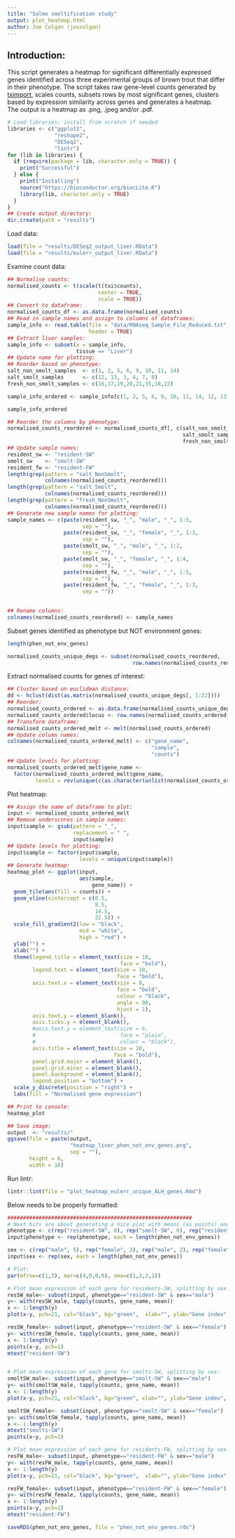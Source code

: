 ```yaml
--- 
title: "Salmo smoltification study"
output: plot_heatmap.html
author: Joe Colgan (joscolgan)
---
```

  
## Introduction:  
This script generates a heatmap for significant differentially expressed genes identified across three experimental groups of brown trout that differ in their phenotype.
The script takes raw gene-level counts generated by [tximport](https://bioconductor.org/packages/release/bioc/html/tximport.html), scales counts, subsets rows by most significant genes, clusters based by expression similarity across genes and generates a heatmap.  
The output is a heatmap as .png, .jpeg and/or .pdf.

```r
# Load libraries; install from scratch if needed
libraries <- c("ggplot2",
               "reshape2",
               "DESeq2",
               "lintr")
for (lib in libraries) {
  if (require(package = lib, character.only = TRUE)) {
    print("Successful")
  } else {
    print("Installing")
    source("https://bioconductor.org/biocLite.R")
    library(lib, character.only = TRUE)
  }
}
## Create output directory:
dir.create(path = "results")
```

Load data:
  
```r
load(file = "results/DESeq2_output_liver.RData")
load(file = "results/eulerr_output_liver.RData")
```

Examine count data:
  
```r
## Normalise counts:
normalised_counts <- t(scale(t(txi$counts),
                             center = TRUE,
                             scale = TRUE))
## Convert to dataframe:
normalised_counts_df <- as.data.frame(normalised_counts)
## Read in sample names and assign to columns of dataframes:
sample_info <- read.table(file = "data/RNAseq_Sample_File_Reduced.txt",
                          header = TRUE)
## Extract liver samples:
sample_info <- subset(x = sample_info,
                      tissue == "Liver")
## Update name for plotting:
## Reorder based on phenotype:
salt_non_smolt_samples  <- c(1, 2, 5, 6, 9, 10, 11, 14)
salt_smolt_samples      <- c(12, 13, 3, 4, 7, 8)
fresh_non_smolt_samples <- c(16,17,19,20,21,15,18,22)

sample_info_ordered <- sample_info[c(1, 2, 5, 6, 9, 10, 11, 14, 12, 13, 3, 4, 7, 8, 16,17,19,20,21,15,18,22),]

sample_info_ordered

## Reorder the columns by phenotype:
normalised_counts_reordered <- normalised_counts_df[, c(salt_non_smolt_samples,
                                                        salt_smolt_samples,
                                                        fresh_non_smolt_samples)]
## Update sample names:
resident_sw <- "resident-SW"
smolt_sw    <- "smolt-SW"
resident_fw <- "resident-FW"
length(grep(pattern = "salt_NonSmolt",
            colnames(normalised_counts_reordered)))
length(grep(pattern = "salt_Smolt",
            colnames(normalised_counts_reordered)))
length(grep(pattern = "fresh_NonSmolt",
            colnames(normalised_counts_reordered)))
## Generate new sample names for plotting:
sample_names <- c(paste(resident_sw, "_", "male", "_", 1:5,
                        sep = ""),
                  paste(resident_sw, "_", "female", "_", 1:3,
                        sep = ""),
                  paste(smolt_sw, "_", "male", "_", 1:2,
                        sep = ""),
                  paste(smolt_sw, "_", "female", "_", 1:4,
                        sep = ""),  
                  paste(resident_fw, "_", "male", "_", 1:5,
                        sep = ""),
                  paste(resident_fw, "_", "female", "_", 1:3,
                        sep = ""))
                        

## Rename columns:
colnames(normalised_counts_reordered) <- sample_names
```

Subset genes identified as phenotype but NOT environment genes:
  
```r
length(phen_not_env_genes)

normalised_counts_unique_degs <- subset(normalised_counts_reordered,
                                        row.names(normalised_counts_reordered) %in% phen_not_env_genes)
```

Extract normalised counts for genes of interest:
  
```r
## Cluster based on euclidean distance:
dd <- hclust(dist(as.matrix(normalised_counts_unique_degs[, 1:22])))
## Reorder:
normalised_counts_ordered <- as.data.frame(normalised_counts_unique_degs[rev(dd$order), ])
normalised_counts_ordered$locus <- row.names(normalised_counts_ordered)
## Transform dataframe:
normalised_counts_ordered_melt <- melt(normalised_counts_ordered)
## Update column names:
colnames(normalised_counts_ordered_melt) <- c("gene_name",
                                              "sample",
                                              "counts")
## Update levels for plotting:
normalised_counts_ordered_melt$gene_name <-
  factor(normalised_counts_ordered_melt$gene_name,
         levels = rev(unique(c(as.character(unlist(normalised_counts_ordered_melt$gene_name))))))
```

Plot heatmap:
  
```r
## Assign the name of dataframe to plot:
input <- normalised_counts_ordered_melt
## Remove underscores in sample names:
input$sample <- gsub(pattern = "_",
                     replacement = " ",
                     input$sample)
## Update levels for plotting:
input$sample <- factor(input$sample,
                       levels = unique(input$sample))
## Generate heatmap:
heatmap_plot <- ggplot(input,
                       aes(sample,
                           gene_name)) +
  geom_tile(aes(fill = counts)) +
  geom_vline(xintercept = c(0.5,
                            8.5,
                            14.5,
                            22.5)) +
  scale_fill_gradient2(low = "black",
                       mid = "white",
                       high = "red") +
  ylab("") +
  xlab("") +
  theme(legend.title = element_text(size = 10,
                                    face = "bold"),
        legend.text = element_text(size = 10,
                                   face = "bold"),
        axis.text.x = element_text(size = 8,
                                   face = "bold",
                                   colour = "black",
                                   angle = 90,
                                   hjust = 1),
        axis.text.y = element_blank(),
        axis.ticks.y = element_blank(),
        #axis.text.y = element_text(size = 6,
        #                           face = "plain",
        #                           colour = "black"),
        axis.title = element_text(size = 10,
                                  face = "bold"),
        panel.grid.major = element_blank(),
        panel.grid.minor = element_blank(),
        panel.background = element_blank(),
        legend.position = "bottom") +
  scale_y_discrete(position = "right") +
  labs(fill = "Normalised gene expression")

## Print to console:
heatmap_plot

## Save image:
output  <- "results/"
ggsave(file = paste(output,
                    "heatmap_liver_phen_not_env_genes.png",
                    sep = ""),
       height = 6,
       width = 10)
```

Run lintr:
  
```r
lintr::lint(file = "plot_heatmap_eulerr_unique_ALH_genes.Rmd")
```

Below needs to be properly formatted:

```r
###########################################################
# Next bits are about generating a nice plot with means (as points) and SEs:
phenotype <- c(rep("resident-SW", 8), rep("smolt-SW", 6), rep("resident-FW", 8))
input$phenotype <- rep(phenotype, each = length(phen_not_env_genes))

sex <- c(rep("male", 5), rep("female", 3), rep("male", 2), rep("female", 4),rep("male", 5), rep("female", 3))
input$sex <- rep(sex, each = length(phen_not_env_genes))

# Plot:
par(mfrow=c(1,3), mar=c(4,0,0,0), oma=c(1,2,2,1))

# Plot mean expression of each gene for residents-SW, splitting by sex:
resSW_male<- subset(input, phenotype=="resident-SW" & sex=="male")
y<- with(resSW_male, tapply(counts, gene_name, mean))
x <- 1:length(y)
plot(x~y, pch=21, col="black", bg="green",  xlab="", ylab="Gene index", xlim=c(-2,4))

resSW_female<- subset(input, phenotype=="resident-SW" & sex=="female")
y<- with(resSW_female, tapply(counts, gene_name, mean))
x <- 1:length(y)
points(x~y, pch=1)
mtext("resident-SW")


# Plot mean expression of each gene for smolts-SW, splitting by sex:
smoltSW_male<- subset(input, phenotype=="smolt-SW" & sex=="male")
y<- with(smoltSW_male, tapply(counts, gene_name, mean))
x <- 1:length(y)
plot(x~y, pch=21, col="black", bg="green", xlab="", ylab="Gene index", xlim=c(-2,4))

smoltSW_female<- subset(input, phenotype=="smolt-SW" & sex=="female")
y<- with(smoltSW_female, tapply(counts, gene_name, mean))
x <- 1:length(y)
mtext("smolts-SW")
points(x~y, pch=1)

# Plot mean expression of each gene for residents-FW, splitting by sex:
resFW_male<- subset(input, phenotype=="resident-FW" & sex=="male")
y<- with(resFW_male, tapply(counts, gene_name, mean))
x <- 1:length(y)
plot(x~y, pch=21, col="black", bg="green",  xlab="", ylab="Gene index", xlim=c(-2,4))

resFW_female<- subset(input, phenotype=="resident-FW" & sex=="female")
y<- with(resFW_female, tapply(counts, gene_name, mean))
x <- 1:length(y)
points(x~y, pch=1)
mtext("resident-FW")

saveRDS(phen_not_env_genes, file = "phen_not_env_genes.rds")
```
